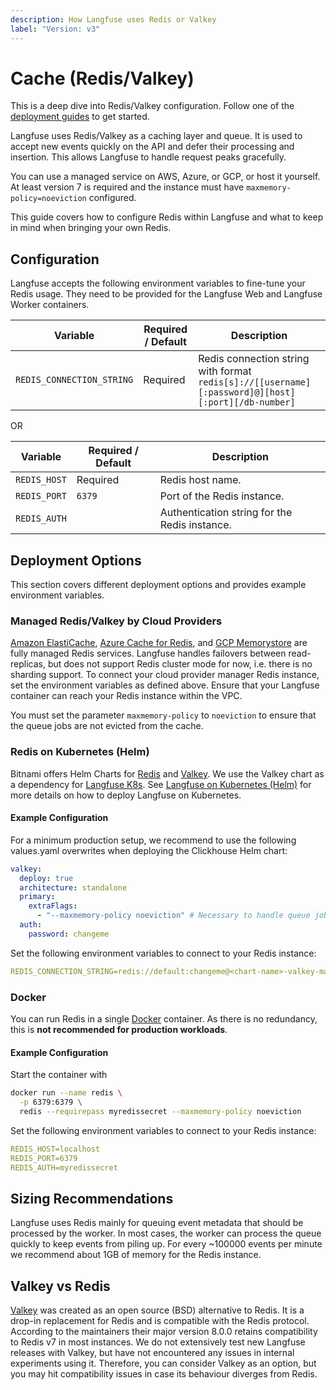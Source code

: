 ```yaml
---
description: How Langfuse uses Redis or Valkey
label: "Version: v3"
---
```


# Cache (Redis/Valkey)

<Callout type="info">

This is a deep dive into Redis/Valkey configuration. Follow one of the [deployment guides](/self-hosting#deployment-options) to get started.

</Callout>

Langfuse uses Redis/Valkey as a caching layer and queue.
It is used to accept new events quickly on the API and defer their processing and insertion.
This allows Langfuse to handle request peaks gracefully.

You can use a managed service on AWS, Azure, or GCP, or host it yourself.
At least version 7 is required and the instance must have `maxmemory-policy=noeviction` configured.

This guide covers how to configure Redis within Langfuse and what to keep in mind when bringing your own Redis.

## Configuration

Langfuse accepts the following environment variables to fine-tune your Redis usage.
They need to be provided for the Langfuse Web and Langfuse Worker containers.

| Variable                  | Required / Default | Description                                                                                        |
| ------------------------- | ------------------ | -------------------------------------------------------------------------------------------------- |
| `REDIS_CONNECTION_STRING` | Required           | Redis connection string with format `redis[s]://[[username][:password]@][host][:port][/db-number]` |

OR

| Variable     | Required / Default | Description                                   |
| ------------ | ------------------ | --------------------------------------------- |
| `REDIS_HOST` | Required           | Redis host name.                              |
| `REDIS_PORT` | `6379`             | Port of the Redis instance.                   |
| `REDIS_AUTH` |                    | Authentication string for the Redis instance. |

## Deployment Options

This section covers different deployment options and provides example environment variables.

### Managed Redis/Valkey by Cloud Providers

[Amazon ElastiCache](https://aws.amazon.com/de/elasticache/redis/), [Azure Cache for Redis](https://azure.microsoft.com/de-de/products/cache/), and [GCP Memorystore](https://cloud.google.com/memorystore/?hl=en) are fully managed Redis services.
Langfuse handles failovers between read-replicas, but does not support Redis cluster mode for now, i.e. there is no sharding support.
To connect your cloud provider manager Redis instance, set the environment variables as defined above.
Ensure that your Langfuse container can reach your Redis instance within the VPC.

<Callout type="warning">

You must set the parameter `maxmemory-policy` to `noeviction` to ensure that the queue jobs are not evicted from the cache.

</Callout>

### Redis on Kubernetes (Helm)

Bitnami offers Helm Charts for [Redis](https://github.com/bitnami/charts/tree/main/bitnami/redis) and [Valkey](https://github.com/bitnami/charts/tree/main/bitnami/valkey).
We use the Valkey chart as a dependency for [Langfuse K8s](https://github.com/bitnami/charts/tree/main/bitnami/clickhouse).
See [Langfuse on Kubernetes (Helm)](/docs/deployment/v3/guides/kubernetes-helm) for more details on how to deploy Langfuse on Kubernetes.

#### Example Configuration

For a minimum production setup, we recommend to use the following values.yaml overwrites when deploying the Clickhouse Helm chart:

```yaml
valkey:
  deploy: true
  architecture: standalone
  primary:
    extraFlags:
      - "--maxmemory-policy noeviction" # Necessary to handle queue jobs correctly
  auth:
    password: changeme
```

Set the following environment variables to connect to your Redis instance:

```yaml
REDIS_CONNECTION_STRING=redis://default:changeme@<chart-name>-valkey-master:6379/0
```

### Docker

You can run Redis in a single [Docker](https://hub.docker.com/_/redis/) container.
As there is no redundancy, this is **not recommended for production workloads**.

#### Example Configuration

Start the container with

```bash
docker run --name redis \
  -p 6379:6379 \
  redis --requirepass myredissecret --maxmemory-policy noeviction
```

Set the following environment variables to connect to your Redis instance:

```yaml
REDIS_HOST=localhost
REDIS_PORT=6379
REDIS_AUTH=myredissecret
```

## Sizing Recommendations

Langfuse uses Redis mainly for queuing event metadata that should be processed by the worker.
In most cases, the worker can process the queue quickly to keep events from piling up.
For every ~100000 events per minute we recommend about 1GB of memory for the Redis instance.

## Valkey vs Redis

[Valkey](https://github.com/valkey-io/valkey) was created as an open source (BSD) alternative to Redis.
It is a drop-in replacement for Redis and is compatible with the Redis protocol.
According to the maintainers their major version 8.0.0 retains compatibility to Redis v7 in most instances.
We do not extensively test new Langfuse releases with Valkey, but have not encountered any issues in internal experiments using it.
Therefore, you can consider Valkey as an option, but you may hit compatibility issues in case its behaviour diverges from Redis.
